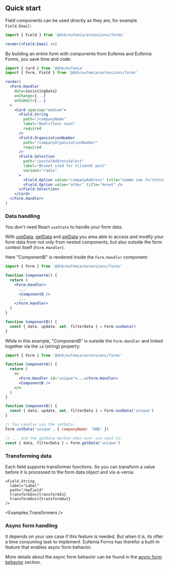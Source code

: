 
## Quick start

Field components can be used directly as they are, for example `Field.Email`:

```jsx
import { Field } from '@dnb/eufemia/extensions/forms'

render(<Field.Email />)
```

By building an entire form with components from Eufemia and Eufemia Forms, you save time and code:

```jsx
import { Card } from '@dnb/eufemia'
import { Form, Field } from '@dnb/eufemia/extensions/forms'

render(
  <Form.Handler
    data={existingData}
    onChange={...}
    onSubmit={...}
  >
    <Card spacing="medium">
      <Field.String
        path="/companyName"
        label="Bedriftens navn"
        required
      />
      <Field.OrganizationNumber
        path="/companyOrganizationNumber"
        required
      />
      <Field.Selection
        path="/postalAddressSelect"
        label="Ønsket sted for tilsendt post"
        variant="radio"
      >
        <Field.Option value="companyAddress" title="Samme som forretningsadresse" />
        <Field.Option value="other" title="Annet" />
      </Field.Selection>
    </Card>
  </Form.Handler>
)
```

### Data handling

You don't need React `useState` to handle your form data.

With [useData](/uilib/extensions/forms/extended-features/Form/useData/), [getData](/uilib/extensions/forms/extended-features/Form/getData/) and [setData](/uilib/extensions/forms/extended-features/Form/setData/) you area able to access and modify your form data from not only from nested components, but also outside the form context itself (`Form.Handler`).

Here "ComponentB" is rendered inside the `Form.Handler` component:

```jsx
import { Form } from '@dnb/eufemia/extensions/forms'

function ComponentA() {
  return (
    <Form.Handler>
      ...
      <ComponentB />
      ...
    </Form.Handler>
  )
}

function ComponentB() {
  const { data, update, set, filterData } = Form.useData()
}
```

While in this example, "ComponentB" is outside the `Form.Handler` and linked together via the `id` (string) property:

```jsx
import { Form } from '@dnb/eufemia/extensions/forms'

function ComponentA() {
  return (
    <>
      <Form.Handler id="unique">...</Form.Handler>
      <ComponentB />
    </>
  )
}

function ComponentB() {
  const { data, update, set, filterData } = Form.useData('unique')
}

// You canalso use the setData:
Form.setData('unique', { companyName: 'DNB' })

// ... and the getData method when ever you need to:
const { data, filterData } = Form.getData('unique')
```

### Transforming data

Each field supports transformer functions. So you can transform a value before it is processed to the form data object and vis-a-versa:

```tsx
<Field.String
  label="Label"
  path="/myField"
  transformIn={transformIn}
  transformOut={transformOut}
/>
```

<Examples.Transformers />

### Async form handling

It depends on your use case if this feature is needed. But when it is, its ofter a time consuming task to implement. Eufemia Forms has therefor a built-in feature that enables async form behavior.

More details about the async form behavior can be found in the [async form behavior](/uilib/extensions/forms/getting-started/#async-form-behavior) section.
